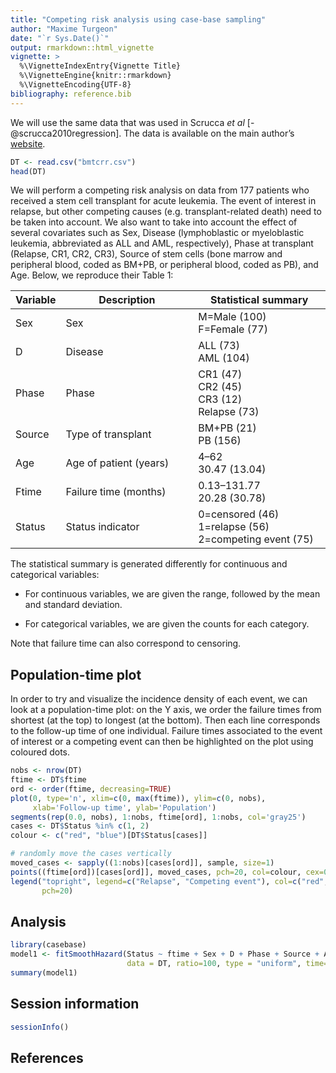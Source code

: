```yaml
---
title: "Competing risk analysis using case-base sampling"
author: "Maxime Turgeon"
date: "`r Sys.Date()`"
output: rmarkdown::html_vignette
vignette: >
  %\VignetteIndexEntry{Vignette Title}
  %\VignetteEngine{knitr::rmarkdown}
  %\VignetteEncoding{UTF-8}
bibliography: reference.bib
---
```


We will use the same data that was used in Scrucca *et al* [-@scrucca2010regression]. The data is available on the main author's [website](http://www.stat.unipg.it/luca/R/).

```r
DT <- read.csv("bmtcrr.csv")
head(DT)
```

We will perform a competing risk analysis on data from 177 patients who received a stem cell transplant for acute leukemia. The event of interest in relapse, but other competing causes (e.g. transplant-related death) need to be taken into account. We also want to take into account the effect of several covariates such as Sex, Disease (lymphoblastic or myeloblastic leukemia, abbreviated as ALL and AML, respectively), Phase at transplant (Relapse, CR1, CR2, CR3), Source of stem cells (bone marrow and peripheral blood, coded as BM+PB, or peripheral blood, coded as PB), and Age. Below, we reproduce their Table 1:

| Variable | Description            | Statistical summary    |
| -------- | ---------------------- | ---------------------- |
| Sex      | Sex                    | M=Male (100) <br> F=Female (77) |
| D        | Disease                | ALL (73) <br> AML (104) |
| Phase    | Phase                  | CR1 (47) <br> CR2 (45) <br> CR3 (12) <br> Relapse (73) |
| Source   | Type of transplant     | BM+PB (21) <br> PB (156) |
| Age      | Age of patient (years) | 4–62 <br> 30.47 (13.04) |
| Ftime    | Failure time (months)  | 0.13–131.77 <br> 20.28 (30.78) |
| Status   | Status indicator       | 0=censored (46) <br> 1=relapse (56) <br> 2=competing event (75) |

The statistical summary is generated differently for continuous and categorical variables: 

 - For continuous variables, we are given the range, followed by the mean and standard deviation.
 
 - For categorical variables, we are given the counts for each category.
 
Note that failure time can also correspond to censoring.

## Population-time plot

In order to try and visualize the incidence density of each event, we can look at a population-time plot: on the Y axis, we order the failure times from shortest (at the top) to longest (at the bottom). Then each line corresponds to the follow-up time of one individual. Failure times associated to the event of interest or a competing event can then be highlighted on the plot using coloured dots.

```r
nobs <- nrow(DT)
ftime <- DT$ftime
ord <- order(ftime, decreasing=TRUE)
plot(0, type='n', xlim=c(0, max(ftime)), ylim=c(0, nobs), 
     xlab='Follow-up time', ylab='Population')
segments(rep(0.0, nobs), 1:nobs, ftime[ord], 1:nobs, col='gray25')
cases <- DT$Status %in% c(1, 2)
colour <- c("red", "blue")[DT$Status[cases]]

# randomly move the cases vertically
moved_cases <- sapply((1:nobs)[cases[ord]], sample, size=1)
points((ftime[ord])[cases[ord]], moved_cases, pch=20, col=colour, cex=0.5)
legend("topright", legend=c("Relapse", "Competing event"), col=c("red", "blue"),
       pch=20)
```

## Analysis

```r
library(casebase)
model1 <- fitSmoothHazard(Status ~ ftime + Sex + D + Phase + Source + Age, 
                          data = DT, ratio=100, type = "uniform", time="ftime")
summary(model1)

```

## Session information

```r
sessionInfo()
```
## References
